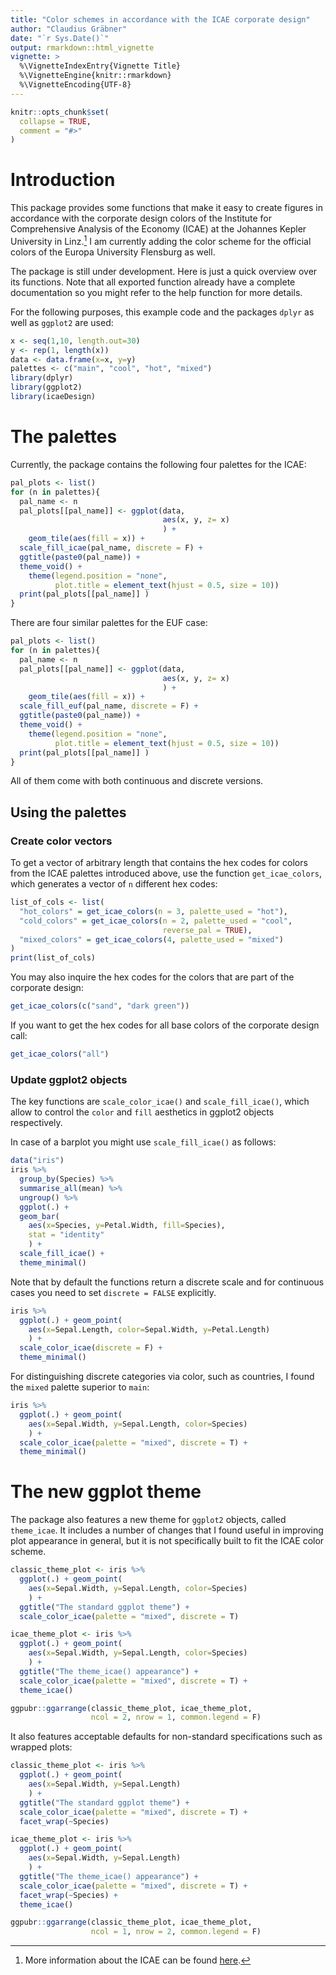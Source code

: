 ```yaml
---
title: "Color schemes in accordance with the ICAE corporate design"
author: "Claudius Gräbner"
date: "`r Sys.Date()`"
output: rmarkdown::html_vignette
vignette: >
  %\VignetteIndexEntry{Vignette Title}
  %\VignetteEngine{knitr::rmarkdown}
  %\VignetteEncoding{UTF-8}
---
```


```r
knitr::opts_chunk$set(
  collapse = TRUE,
  comment = "#>"
)
```

# Introduction

This package provides some functions that make it easy to create figures in accordance with the corporate design colors of the Institute for Comprehensive Analysis of the Economy (ICAE) at the Johannes Kepler University in Linz.^[More information about the ICAE can be found [here](https://www.jku.at/en/institute-for-comprehensive-analysis-of-the-economy/).]
I am currently adding the color scheme for the official
colors of the Europa University Flensburg as well.

The package is still under development. Here is just a quick overview over its functions. Note that all exported function already have a complete documentation so you might refer to the help function for more details.

For the following purposes, this example code and the packages `dplyr` as well as `ggplot2` are used:

```r
x <- seq(1,10, length.out=30)
y <- rep(1, length(x))
data <- data.frame(x=x, y=y)
palettes <- c("main", "cool", "hot", "mixed")
library(dplyr)
library(ggplot2)
library(icaeDesign)
```

# The palettes

Currently, the package contains the following four 
palettes for the ICAE:

```r
pal_plots <- list()
for (n in palettes){
  pal_name <- n
  pal_plots[[pal_name]] <- ggplot(data, 
                                  aes(x, y, z= x)
                                  ) + 
    geom_tile(aes(fill = x)) + 
  scale_fill_icae(pal_name, discrete = F) +
  ggtitle(paste0(pal_name)) +
  theme_void() + 
    theme(legend.position = "none", 
          plot.title = element_text(hjust = 0.5, size = 10))
  print(pal_plots[[pal_name]] )
}
```
  
There are four similar palettes for the EUF case:

```r
pal_plots <- list()
for (n in palettes){
  pal_name <- n
  pal_plots[[pal_name]] <- ggplot(data, 
                                  aes(x, y, z= x)
                                  ) + 
    geom_tile(aes(fill = x)) + 
  scale_fill_euf(pal_name, discrete = F) +
  ggtitle(paste0(pal_name)) +
  theme_void() + 
    theme(legend.position = "none", 
          plot.title = element_text(hjust = 0.5, size = 10))
  print(pal_plots[[pal_name]] )
}
```

All of them come with both continuous and discrete versions.

## Using the palettes

### Create color vectors
To get a vector of arbitrary length that contains the hex codes for colors from the ICAE palettes introduced above, use the function ``get_icae_colors``, which generates a vector of ``n`` different hex codes:

```r
list_of_cols <- list(
  "hot_colors" = get_icae_colors(n = 3, palette_used = "hot"),
  "cold_colors" = get_icae_colors(n = 2, palette_used = "cool", 
                                  reverse_pal = TRUE),
  "mixed_colors" = get_icae_colors(4, palette_used = "mixed")
)
print(list_of_cols)
```

You may also inquire the hex codes for the colors that are part of the corporate design:

```r
get_icae_colors(c("sand", "dark green"))
```

If you want to get the hex codes for all base colors of the corporate design call:
```r
get_icae_colors("all")
```

### Update ggplot2 objects
The key functions are `scale_color_icae()` and `scale_fill_icae()`, which allow to control the `color` and `fill` aesthetics in ggplot2 objects respectively. 

In case of a barplot you might use `scale_fill_icae()` as follows:

```r
data("iris")
iris %>%
  group_by(Species) %>%
  summarise_all(mean) %>%
  ungroup() %>%
  ggplot(.) + 
  geom_bar(
    aes(x=Species, y=Petal.Width, fill=Species), 
    stat = "identity"
    ) + 
  scale_fill_icae() + 
  theme_minimal()
```

Note that by default the functions return a discrete scale and for continuous cases you need to set `discrete = FALSE` explicitly.

```r
iris %>%
  ggplot(.) + geom_point(
    aes(x=Sepal.Length, color=Sepal.Width, y=Petal.Length)
    ) +
  scale_color_icae(discrete = F) + 
  theme_minimal()
```

For distinguishing discrete categories via color, such as countries, I found the `mixed` palette superior to `main`:

```r
iris %>%
  ggplot(.) + geom_point(
    aes(x=Sepal.Width, y=Sepal.Length, color=Species)
    ) +
  scale_color_icae(palette = "mixed", discrete = T) + 
  theme_minimal()
```

# The new ggplot theme

The package also features a new theme for ``ggplot2`` objects, called ``theme_icae``.
It includes a number of changes that I found useful in improving plot appearance in general, but it is not specifically built to fit the ICAE color scheme.

```r
classic_theme_plot <- iris %>%
  ggplot(.) + geom_point(
    aes(x=Sepal.Width, y=Sepal.Length, color=Species)
    ) +
  ggtitle("The standard ggplot theme") +
  scale_color_icae(palette = "mixed", discrete = T)

icae_theme_plot <- iris %>%
  ggplot(.) + geom_point(
    aes(x=Sepal.Width, y=Sepal.Length, color=Species)
    ) +
  ggtitle("The theme_icae() appearance") +
  scale_color_icae(palette = "mixed", discrete = T) + 
  theme_icae()

ggpubr::ggarrange(classic_theme_plot, icae_theme_plot, 
                  ncol = 2, nrow = 1, common.legend = F)
```

It also features acceptable defaults for non-standard specifications such as wrapped plots:

```r
classic_theme_plot <- iris %>%
  ggplot(.) + geom_point(
    aes(x=Sepal.Width, y=Sepal.Length)
    ) +
  ggtitle("The standard ggplot theme") +
  scale_color_icae(palette = "mixed", discrete = T) + 
  facet_wrap(~Species)

icae_theme_plot <- iris %>%
  ggplot(.) + geom_point(
    aes(x=Sepal.Width, y=Sepal.Length)
    ) +
  ggtitle("The theme_icae() appearance") +
  scale_color_icae(palette = "mixed", discrete = T) + 
  facet_wrap(~Species) +
  theme_icae()

ggpubr::ggarrange(classic_theme_plot, icae_theme_plot, 
                  ncol = 1, nrow = 2, common.legend = F)
```
